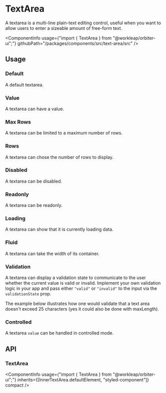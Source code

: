 

<Meta of={TextAreaStories} />

# TextArea

<Tagline>A textarea is a multi-line plain-text editing control, useful when you want to allow users to enter a sizeable amount of free-form text.</Tagline>

<ComponentInfo
    usage={"import { TextArea } from \"@workleap/orbiter-ui\";"}
    githubPath="/packages/components/src/text-area/src"
/>

## Usage

### Default

A default textarea.

<Canvas of={TextAreaStories.Default} />

### Value

A textarea can have a value.

<Canvas of={TextAreaStories.Value} />

### Max Rows

A textarea can be limited to a maximum number of rows.

<Canvas of={TextAreaStories.MaxRows} />


### Rows

A textarea can chose the number of rows to display.

<Canvas of={TextAreaStories.Rows} />

### Disabled

A textarea can be disabled.

<Canvas of={TextAreaStories.Disabled} />

### Readonly

A textarea can be readonly.

<Canvas of={TextAreaStories.ReadOnly} />

### Loading

A textarea can show that it is currently loading data.

<Canvas of={TextAreaStories.Loading} />

### Fluid

A textarea can take the width of its container.

<Canvas of={TextAreaStories.Fluid} />

### Validation

A textarea can display a validation state to communicate to the user whether the current value is valid or invalid. Implement your own validation logic in your app and pass either `"valid"` or `"invalid"` to the input via the `validationState` prop.

The example below illustrates how one would validate that a text area doesn't exceed 25 characters (yes it could also be done with maxLength).

<Canvas of={TextAreaStories.LengthValidation} />

### Controlled

A textarea `value` can be handled in controlled mode.

<Canvas of={TextAreaStories.Controlled} />

## API

### TextArea

<ComponentInfo
    usage={"import { TextArea } from \"@workleap/orbiter-ui\";"}
    inherits={[InnerTextArea.defaultElement, "styled-component"]}
    compact
/>

<ArgTypes of={InnerTextArea} sort="alpha" />
